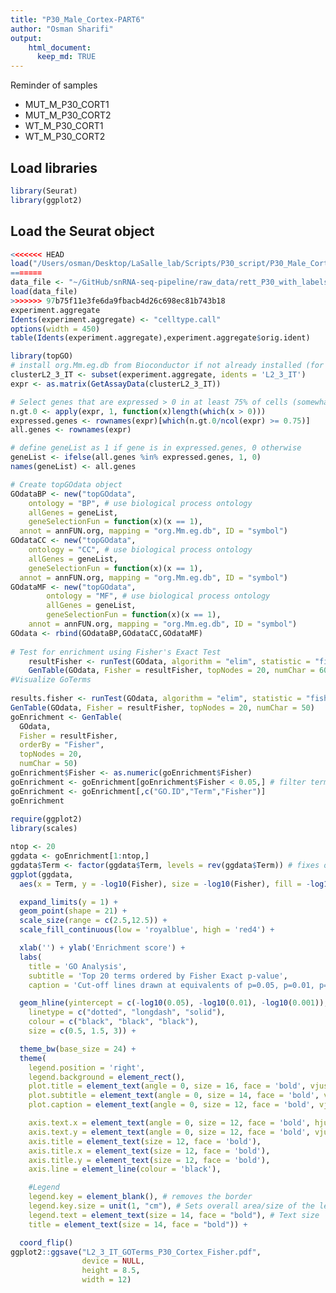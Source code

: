 ```yaml
---
title: "P30_Male_Cortex-PART6"
author: "Osman Sharifi"
output:
    html_document:
      keep_md: TRUE
---
```


Reminder of samples

* MUT_M_P30_CORT1 
* MUT_M_P30_CORT2 
* WT_M_P30_CORT1
* WT_M_P30_CORT2

## Load libraries
```r
library(Seurat)
library(ggplot2)
```

## Load the Seurat object
```r
<<<<<<< HEAD
load("/Users/osman/Desktop/LaSalle_lab/Scripts/P30_script/P30_Male_Cortex/P30_M_Cort_Labeled.RData")
=======
data_file <- "~/GitHub/snRNA-seq-pipeline/raw_data/rett_P30_with_labels_proportions.rda"
load(data_file)
>>>>>>> 97b75f11e3fe6da9fbacb4d26c698ec81b743b18
experiment.aggregate
Idents(experiment.aggregate) <- "celltype.call"
options(width = 450)
table(Idents(experiment.aggregate),experiment.aggregate$orig.ident)
```
```r
library(topGO)
# install org.Mm.eg.db from Bioconductor if not already installed (for mouse only)
clusterL2_3_IT <- subset(experiment.aggregate, idents = 'L2_3_IT')
expr <- as.matrix(GetAssayData(clusterL2_3_IT))

# Select genes that are expressed > 0 in at least 75% of cells (somewhat arbitrary definition)
n.gt.0 <- apply(expr, 1, function(x)length(which(x > 0)))
expressed.genes <- rownames(expr)[which(n.gt.0/ncol(expr) >= 0.75)]
all.genes <- rownames(expr)

# define geneList as 1 if gene is in expressed.genes, 0 otherwise
geneList <- ifelse(all.genes %in% expressed.genes, 1, 0)
names(geneList) <- all.genes

# Create topGOdata object
GOdataBP <- new("topGOdata",
	ontology = "BP", # use biological process ontology
	allGenes = geneList,
	geneSelectionFun = function(x)(x == 1),
  annot = annFUN.org, mapping = "org.Mm.eg.db", ID = "symbol")
GOdataCC <- new("topGOdata",
	ontology = "CC", # use biological process ontology
	allGenes = geneList,
	geneSelectionFun = function(x)(x == 1),
  annot = annFUN.org, mapping = "org.Mm.eg.db", ID = "symbol")
GOdataMF <- new("topGOdata",
		ontology = "MF", # use biological process ontology
		allGenes = geneList,
		geneSelectionFun = function(x)(x == 1),
    annot = annFUN.org, mapping = "org.Mm.eg.db", ID = "symbol")
GOdata <- rbind(GOdataBP,GOdataCC,GOdataMF)
	
# Test for enrichment using Fisher's Exact Test
	resultFisher <- runTest(GOdata, algorithm = "elim", statistic = "fisher")
	GenTable(GOdata, Fisher = resultFisher, topNodes = 20, numChar = 60)
#Visualize GoTerms
	
results.fisher <- runTest(GOdata, algorithm = "elim", statistic = "fisher")
GenTable(GOdata, Fisher = resultFisher, topNodes = 20, numChar = 50)
goEnrichment <- GenTable(
  GOdata,
  Fisher = resultFisher,
  orderBy = "Fisher",
  topNodes = 20,
  numChar = 50)
goEnrichment$Fisher <- as.numeric(goEnrichment$Fisher)
goEnrichment <- goEnrichment[goEnrichment$Fisher < 0.05,] # filter terms for Fisher p<0.05
goEnrichment <- goEnrichment[,c("GO.ID","Term","Fisher")]
goEnrichment
	
require(ggplot2)
library(scales)

ntop <- 20
ggdata <- goEnrichment[1:ntop,]
ggdata$Term <- factor(ggdata$Term, levels = rev(ggdata$Term)) # fixes order
ggplot(ggdata,
  aes(x = Term, y = -log10(Fisher), size = -log10(Fisher), fill = -log10(Fisher))) +

  expand_limits(y = 1) +
  geom_point(shape = 21) +
  scale_size(range = c(2.5,12.5)) +
  scale_fill_continuous(low = 'royalblue', high = 'red4') +

  xlab('') + ylab('Enrichment score') +
  labs(
    title = 'GO Analysis',
    subtitle = 'Top 20 terms ordered by Fisher Exact p-value',
    caption = 'Cut-off lines drawn at equivalents of p=0.05, p=0.01, p=0.001') +

  geom_hline(yintercept = c(-log10(0.05), -log10(0.01), -log10(0.001)),
    linetype = c("dotted", "longdash", "solid"),
    colour = c("black", "black", "black"),
    size = c(0.5, 1.5, 3)) +

  theme_bw(base_size = 24) +
  theme(
    legend.position = 'right',
    legend.background = element_rect(),
    plot.title = element_text(angle = 0, size = 16, face = 'bold', vjust = 1),
    plot.subtitle = element_text(angle = 0, size = 14, face = 'bold', vjust = 1),
    plot.caption = element_text(angle = 0, size = 12, face = 'bold', vjust = 1),

    axis.text.x = element_text(angle = 0, size = 12, face = 'bold', hjust = 1.10),
    axis.text.y = element_text(angle = 0, size = 12, face = 'bold', vjust = 0.5),
    axis.title = element_text(size = 12, face = 'bold'),
    axis.title.x = element_text(size = 12, face = 'bold'),
    axis.title.y = element_text(size = 12, face = 'bold'),
    axis.line = element_line(colour = 'black'),

    #Legend
    legend.key = element_blank(), # removes the border
    legend.key.size = unit(1, "cm"), # Sets overall area/size of the legend
    legend.text = element_text(size = 14, face = "bold"), # Text size
    title = element_text(size = 14, face = "bold")) +

  coord_flip()
ggplot2::ggsave("L2_3_IT_GOTerms_P30_Cortex_Fisher.pdf",
                device = NULL,
                height = 8.5,
                width = 12)

```